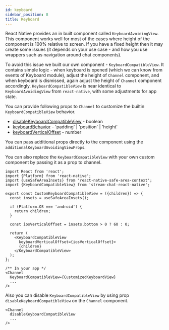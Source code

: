 ```yaml
---
id: keyboard
sidebar_position: 8
title: Keyboard
---
```


React Native provides an in built component called `KeyboardAvoidingView`. This component works well for most of the cases where height of the component is 100% relative to screen. If you have a fixed height then it may create some issues (it depends on your use case - and how you use wrappers such as navigation around chat components).

To avoid this issue we built our own component - `KeyboardCompatibleView`. It contains simple logic - when keyboard is opened (which we can know from events of Keyboard module), adjust the height of `Channel` component, and when keyboard is dismissed, again adjust the height of `Channel` component accordingly. `KeyboardCompatibleView` is near identical to `KeyboardAvoidingView` from `react-native`, with some adjustments for app state.

You can provide following props to `Channel` to customize the builtin `KeyboardCompatibleView` behavior. 

<!-- TODO: Change to new docs for links -->
- [disableKeyboardCompatibleView](#) - boolean 
- [keyboardBehavior](#) - 'padding' | 'position' | 'height'
- [keyboardVerticalOffset](#)  - number

You can pass additional props directly to the component using the `additionalKeyboardAvoidingViewProps`.

You can also replace the `KeyboardCompatibleView` with your own custom component by passing it as a prop to channel.

```tsx
import React from 'react';
import {Platform} from 'react-native';
import {useSafeAreaInsets} from 'react-native-safe-area-context';
import {KeyboardCompatibleView} from 'stream-chat-react-native';

export const CustomKeyboardCompatibleView = ({children}) => {
  const insets = useSafeAreaInsets();

  if (Platform.OS === 'android') {
    return children;
  }

  const iosVerticalOffset = insets.bottom > 0 ? 60 : 0;

  return (
    <KeyboardCompatibleView
      keyboardVerticalOffset={iosVerticalOffset}>
      {children}
    </KeyboardCompatibleView>
  );
};

/** In your app */
<Channel
  KeyboardCompatibleView={CustomizedKeyboardView}
  ...
/>
```

Also you can disable `KeyboardCompatibleView` by using prop `disableKeyboardCompatibleView` on the `Channel` component.

```tsx
<Channel
  disableKeyboardCompatibleView
  ...
/>
```